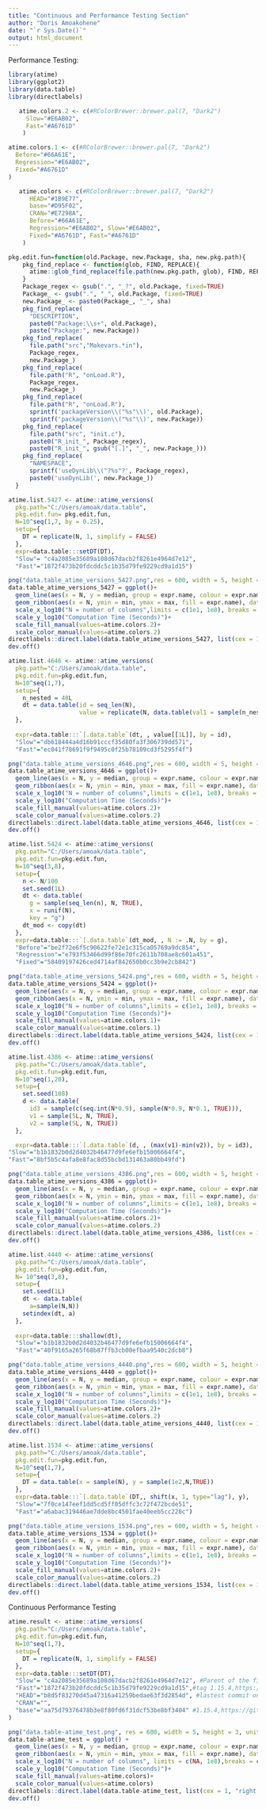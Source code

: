 ```yaml
---
title: "Continuous and Performance Testing Section"
author: "Doris Amoakohene"
date: "`r Sys.Date()`"
output: html_document
---
```




Performance Testing:

```r
library(atime)
library(ggplot2)
library(data.table)
library(directlabels)

```



```r
   atime.colors.2 <- c(#RColorBrewer::brewer.pal(7, "Dark2")
     Slow="#E6AB02",
     Fast="#A6761D"
    )
```

```r
atime.colors.1 <- c(#RColorBrewer::brewer.pal(7, "Dark2")
  Before="#66A61E",
  Regression="#E6AB02", 
  Fixed="#A6761D"
)
```



```r
   atime.colors <- c(#RColorBrewer::brewer.pal(7, "Dark2")
      HEAD="#1B9E77",
      base="#D95F02",
      CRAN="#E7298A",
      Before="#66A61E",
      Regression="#E6AB02", Slow="#E6AB02",
      Fixed="#A6761D", Fast="#A6761D"
    )
```


```r
pkg.edit.fun=function(old.Package, new.Package, sha, new.pkg.path){
    pkg_find_replace <- function(glob, FIND, REPLACE){
      atime::glob_find_replace(file.path(new.pkg.path, glob), FIND, REPLACE)
    }
    Package_regex <- gsub(".", "_?", old.Package, fixed=TRUE)
    Package_ <- gsub(".", "_", old.Package, fixed=TRUE)
    new.Package_ <- paste0(Package_, "_", sha)
    pkg_find_replace(
      "DESCRIPTION", 
      paste0("Package:\\s+", old.Package),
      paste("Package:", new.Package))
    pkg_find_replace(
      file.path("src","Makevars.*in"),
      Package_regex,
      new.Package_)
    pkg_find_replace(
      file.path("R", "onLoad.R"),
      Package_regex,
      new.Package_)
    pkg_find_replace(
      file.path("R", "onLoad.R"),
      sprintf('packageVersion\\("%s"\\)', old.Package),
      sprintf('packageVersion\\("%s"\\)', new.Package))
    pkg_find_replace(
      file.path("src", "init.c"),
      paste0("R_init_", Package_regex),
      paste0("R_init_", gsub("[.]", "_", new.Package_)))
    pkg_find_replace(
      "NAMESPACE",
      sprintf('useDynLib\\("?%s"?', Package_regex),
      paste0('useDynLib(', new.Package_))
  }
```


```r
atime.list.5427 <- atime::atime_versions(
  pkg.path="C:/Users/amoak/data.table",
  pkg.edit.fun= pkg.edit.fun,
  N=10^seq(1,7, by = 0.25),
  setup={ 
    DT = replicate(N, 1, simplify = FALSE)
  },
  expr=data.table:::setDT(DT),
  "Slow"= "c4a2085e35689a108d67dacb2f8261e4964d7e12",
  "Fast"="1872f473b20fdcddc5c1b35d79fe9229cd9a1d15")
```


```r

png("data.table_atime_versions_5427.png",res = 600, width = 5, height = 3, unit = "in")
data.table_atime_versions_5427 = ggplot()+
  geom_line(aes(x = N, y = median, group = expr.name, colour = expr.name), data =  atime.list.5427$measurements)+
  geom_ribbon(aes(x = N, ymin = min, ymax = max, fill = expr.name), data = atime.list.5427$measurements, alpha = 0.5 )+
  scale_x_log10("N = number of columns",limits = c(1e1, 1e8), breaks = 10^seq(1,7))+
  scale_y_log10("Computation Time (Seconds)")+
  scale_fill_manual(values=atime.colors.2)+
  scale_color_manual(values=atime.colors.2)
directlabels::direct.label(data.table_atime_versions_5427, list(cex = 1, "right.polygons"))
dev.off()
```


```r
atime.list.4646 <- atime::atime_versions(
  pkg.path="C:/Users/amoak/data.table",
  pkg.edit.fun=pkg.edit.fun,
  N=10^seq(1,7),
  setup={ 
    n_nested = 40L
    dt = data.table(id = seq_len(N),
                    value = replicate(N, data.table(val1 = sample(n_nested)), simplify = FALSE))
  },
  
  expr=data.table:::`[.data.table`(dt, , value[[1L]], by = id),
  "Slow"="db618444a4d16b91cccf35d80fa3f306739dd571", 
  "Fast"="ec041f78691f9f9495c0f25b78109cd3f5295f4f") 
```



```r

png("data.table_atime_versions_4646.png",res = 600, width = 5, height = 3, unit = "in")
data.table_atime_versions_4646 = ggplot()+
  geom_line(aes(x = N, y = median, group = expr.name, colour = expr.name), data =  atime.list.4646$measurements)+
  geom_ribbon(aes(x = N, ymin = min, ymax = max, fill = expr.name), data = atime.list.4646$measurements, alpha = 0.5 )+
  scale_x_log10("N = number of columns",limits = c(1e1, 1e8), breaks = 10^seq(1,7))+
  scale_y_log10("Computation Time (Seconds)")+
  scale_fill_manual(values=atime.colors.2)+
  scale_color_manual(values=atime.colors.2)
directlabels::direct.label(data.table_atime_versions_4646, list(cex = 1, "right.polygons"))
dev.off()
```




```r

atime.list.5424 <- atime::atime_versions(
  pkg.path="C:/Users/amoak/data.table",
  pkg.edit.fun=pkg.edit.fun,
  N=10^seq(3,8),
  setup={ 
    n <- N/100
    set.seed(1L)
    dt <- data.table(
      g = sample(seq_len(n), N, TRUE),
      x = runif(N),
      key = "g")
    dt_mod <- copy(dt)
  },
  expr=data.table:::`[.data.table`(dt_mod, , N := .N, by = g),
  "Before"="be2f72e6f5c90622fe72e1c315ca05769a9dc854",
  "Regression"="e793f53466d99f86e70fc2611b708ae8c601a451", 
  "Fixed"="58409197426ced4714af842650b0cc3b9e2cb842") 

```




```r

png("data.table_atime_versions_5424.png",res = 600, width = 5, height = 3, unit = "in")
data.table_atime_versions_5424 = ggplot()+
  geom_line(aes(x = N, y = median, group = expr.name, colour = expr.name), data =  atime.list.5424$measurements)+
  geom_ribbon(aes(x = N, ymin = min, ymax = max, fill = expr.name), data = atime.list.5424$measurements, alpha = 0.5 )+
  scale_x_log10("N = number of columns",limits = c(1e1, 1e8), breaks = 10^seq(1,7))+
  scale_y_log10("Computation Time (Seconds)")+
  scale_fill_manual(values=atime.colors.1)+
  scale_color_manual(values=atime.colors.1)
directlabels::direct.label(data.table_atime_versions_5424, list(cex = 1, "right.polygons"))
dev.off()
```




```r
atime.list.4386 <- atime::atime_versions( 
  pkg.path="C:/Users/amoak/data.table",
  pkg.edit.fun=pkg.edit.fun,
  N=10^seq(1,20),
  setup={ 
    set.seed(108)
    d <- data.table(
      id3 = sample(c(seq.int(N*0.9), sample(N*0.9, N*0.1, TRUE))),
      v1 = sample(5L, N, TRUE),
      v2 = sample(5L, N, TRUE))
  },

  expr=data.table:::`[.data.table`(d, , (max(v1)-min(v2)), by = id3),
"Slow"="b1b1832b0d2d4032b46477d9fe6efb15006664f4",
"Fast"="8bf5b5c4afa8e8fac8d55bcbd131463a80bb49fd")
```




```r

png("data.table_atime_versions_4386.png",res = 600, width = 5, height = 3, unit = "in")
data.table_atime_versions_4386 = ggplot()+
  geom_line(aes(x = N, y = median, group = expr.name, colour = expr.name), data =  atime.list.4386$measurements)+
  geom_ribbon(aes(x = N, ymin = min, ymax = max, fill = expr.name), data = atime.list.4386$measurements, alpha = 0.5 )+
  scale_x_log10("N = number of columns",limits = c(1e1, 1e8), breaks = 10^seq(1,7))+
  scale_y_log10("Computation Time (Seconds)")+
  scale_fill_manual(values=atime.colors.2)+
  scale_color_manual(values=atime.colors.2)
directlabels::direct.label(data.table_atime_versions_4386, list(cex = 1, "right.polygons"))
dev.off()
```



```r

atime.list.4440 <- atime::atime_versions(
  pkg.path="C:/Users/amoak/data.table",
  pkg.edit.fun=pkg.edit.fun,
  N= 10^seq(3,8),
  setup={
    set.seed(1L)
    dt <- data.table(
      a=sample(N,N))
    setindex(dt, a)
  },
  
  expr=data.table:::shallow(dt), 
  "Slow"="b1b1832b0d2d4032b46477d9fe6efb15006664f4",
  "Fast"="40f9165a265f68b87ffb3cb00efbaa9540c2dcb8")


```



```r

png("data.table_atime_versions_4440.png",res = 600, width = 5, height = 3, unit = "in")
data.table_atime_versions_4440 = ggplot()+
  geom_line(aes(x = N, y = median, group = expr.name, colour = expr.name), data =  atime.list.4440$measurements)+
  geom_ribbon(aes(x = N, ymin = min, ymax = max, fill = expr.name), data = atime.list.4440$measurements, alpha = 0.5 )+
  scale_x_log10("N = number of columns",limits = c(1e1, 1e8), breaks = 10^seq(1,7))+
  scale_y_log10("Computation Time (Seconds)")+
  scale_fill_manual(values=atime.colors.2)+
  scale_color_manual(values=atime.colors.2)
directlabels::direct.label(data.table_atime_versions_4440, list(cex = 1, "right.polygons"))
dev.off()
```




```r

atime.list.1534 <- atime::atime_versions(
  pkg.path="C:/Users/amoak/data.table",
  pkg.edit.fun=pkg.edit.fun,
  N=10^seq(1,7),
  setup={ 
    DT = data.table(x = sample(N), y = sample(1e2,N,TRUE))
  },
  expr=data.table:::`[.data.table`(DT,, shift(x, 1, type="lag"), y),
  "Slow"="7f0ce147eef1dd5cd5ff05dffc3c72f472bcde51", 
  "Fast"="a6abac319446ae7dde8bc4501fae40eeb5cc228c")
```





```r

png("data.table_atime_versions_1534.png",res = 600, width = 5, height = 3, unit = "in")
data.table_atime_versions_1534 = ggplot()+
  geom_line(aes(x = N, y = median, group = expr.name, colour = expr.name), data =  atime.list.1534$measurements)+
  geom_ribbon(aes(x = N, ymin = min, ymax = max, fill = expr.name), data = atime.list.1534$measurements, alpha = 0.5 )+
  scale_x_log10("N = number of columns",limits = c(1e1, 1e8), breaks = 10^seq(1,7))+
  scale_y_log10("Computation Time (Seconds)")+
  scale_fill_manual(values=atime.colors.2)+
  scale_color_manual(values=atime.colors.2)
directlabels::direct.label(data.table_atime_versions_1534, list(cex = 1, "right.polygons"))
dev.off()
```







Continuous Performance Testing 

```r
atime.result <- atime::atime_versions(
  pkg.path="C:/Users/amoak/data.table",
  pkg.edit.fun=pkg.edit.fun,
  N=10^seq(1,7),
  setup={ 
    DT = replicate(N, 1, simplify = FALSE)
  },
  expr=data.table:::setDT(DT),
  "Slow"= "c4a2085e35689a108d67dacb2f8261e4964d7e12", #Parent of the first commit in the PR that fixes the issue(https://github.com/Rdatatable/data.table/commit/7cc4da4c1c8e568f655ab5167922dcdb75953801),#last commit in the PR that fixes the issue (https://github.com/Rdatatable/data.table/pull/5427/commits)
  "Fast"="1872f473b20fdcddc5c1b35d79fe9229cd9a1d15",#tag 1.15.4,https://github.com/Rdatatable/data.table/commit/aa75d79376478b3e8f80fd6f31dcf53be8bf3404
  "HEAD"="b8d5f83270d45a47316a41259bedae63f3d2854d", #lastest commit on the data.table page https://github.com/Rdatatable/data.table/commit/b8d5f83270d45a47316a41259bedae63f3d2854d
  "CRAN"="",
  "base"="aa75d79376478b3e8f80fd6f31dcf53be8bf3404" #1.15.4,https://github.com/Rdatatable/data.table/commit/aa75d79376478b3e8f80fd6f31dcf53be8bf3404)
)
```



```r
png("data.table-atime_test.png", res = 600, width = 5, height = 3, unit = "in")
data.table-atime_test = ggplot() +
  geom_line(aes(x = N, y = median, group = expr.name, colour = expr.name), data = atime.result$measurements) +
  geom_ribbon(aes(x = N, ymin = min, ymax = max, fill = expr.name), data = atime.result$measurements, alpha = 0.5) +
  scale_x_log10("N = number of columns", limits = c(NA, 1e8),breaks = c(1, 10, 100, 1000, 10000, 100000, 1e6, 1e7)) +
  scale_y_log10("Computation Time (Seconds)")+
  scale_fill_manual(values=atime.colors)+
  scale_color_manual(values=atime.colors)
directlabels::direct.label(data.table-atime_test, list(cex = 1, "right.polygons")) 
dev.off()
```

